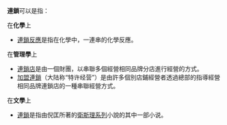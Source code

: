 '''連鎖'''可以是指：

在'''化學'''上

* [[連鎖反應|連鎖反應]]是指在化學中，一連串的化學反應。

在'''管理學'''上

* [[連鎖店|連鎖店]]是由一個財團，以串聯多個經營相同品牌分店進行經營的方式。
* [[加盟連鎖|加盟連鎖]]（大陆称“特许经营”）是由許多個別店鋪經營者透過總部的指導經營相同品牌連鎖店的一種串聯經營方式。

在'''文學'''上

* [[連鎖_(小說)|連鎖]]是指由倪匡所著的[[衛斯理系列|衛斯理系列]]小說的其中一部小说。

{{disambig|CAT=二字消歧义}}
